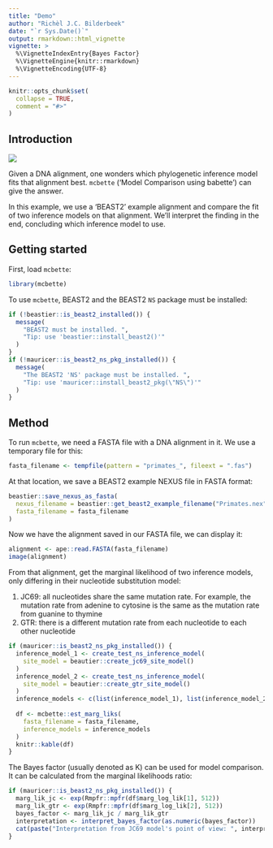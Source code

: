 ```yaml
---
title: "Demo"
author: "Richèl J.C. Bilderbeek"
date: "`r Sys.Date()`"
output: rmarkdown::html_vignette
vignette: >
  %\VignetteIndexEntry{Bayes Factor}
  %\VignetteEngine{knitr::rmarkdown}
  %\VignetteEncoding{UTF-8}
---
```


```r
knitr::opts_chunk$set(
  collapse = TRUE,
  comment = "#>"
)
```

## Introduction

![](man/figures/mcbette_logo.png)

Given a DNA alignment, one wonders which phylogenetic inference model
fits that alignment best. `mcbette` ('Model Comparison using babette') 
can give the answer.

In this example, we use a 'BEAST2' example alignment and compare the fit
of two inference models on that alignment. We'll interpret the finding
in the end, concluding which inference model to use.

## Getting started

First, load `mcbette`:

```r
library(mcbette)
```

To use `mcbette`, BEAST2 and the BEAST2 `NS` package must be installed:

```r
if (!beastier::is_beast2_installed()) {
  message(
    "BEAST2 must be installed. ",
    "Tip: use 'beastier::install_beast2()'"
  )
}
if (!mauricer::is_beast2_ns_pkg_installed()) {
  message(
    "The BEAST2 'NS' package must be installed. ",
    "Tip: use 'mauricer::install_beast2_pkg(\"NS\")'"
  )
}
```

## Method

To run `mcbette`, we need a FASTA file with a DNA alignment in it.
We use a temporary file for this:

```r
fasta_filename <- tempfile(pattern = "primates_", fileext = ".fas")
```

At that location, we save a BEAST2 example NEXUS file in FASTA format:

```r
beastier::save_nexus_as_fasta(
  nexus_filename = beastier::get_beast2_example_filename("Primates.nex"),
  fasta_filename = fasta_filename
)
```

Now we have the alignment saved in our FASTA file, we can display it:

```r
alignment <- ape::read.FASTA(fasta_filename)
image(alignment)
```

From that alignment, get the marginal likelihood of two inference models,
only differing in their nucleotide substitution model:

  1. JC69: all nucleotides share the same mutation rate. 
     For example, the
     mutation rate from adenine to cytosine is the same as the
     mutation rate from guanine to thymine
  2. GTR: there is a different mutation rate from each nucleotide to each
     other nucleotide

```r
if (mauricer::is_beast2_ns_pkg_installed()) {
  inference_model_1 <- create_test_ns_inference_model(
    site_model = beautier::create_jc69_site_model()   
  )
  inference_model_2 <- create_test_ns_inference_model(
    site_model = beautier::create_gtr_site_model()   
  )
  inference_models <- c(list(inference_model_1), list(inference_model_2))
  
  df <- mcbette::est_marg_liks(
    fasta_filename = fasta_filename, 
    inference_models = inference_models
  )
  knitr::kable(df)
}
```

The Bayes factor (usually denoted as K) can be used for model comparison. 
It can be calculated from the marginal likelihoods ratio:

```r
if (mauricer::is_beast2_ns_pkg_installed()) {
  marg_lik_jc <- exp(Rmpfr::mpfr(df$marg_log_lik[1], 512))
  marg_lik_gtr <- exp(Rmpfr::mpfr(df$marg_log_lik[2], 512))
  bayes_factor <- marg_lik_jc / marg_lik_gtr
  interpretation <- interpret_bayes_factor(as.numeric(bayes_factor))
  cat(paste("Interpretation from JC69 model's point of view: ", interpretation))
}
```
